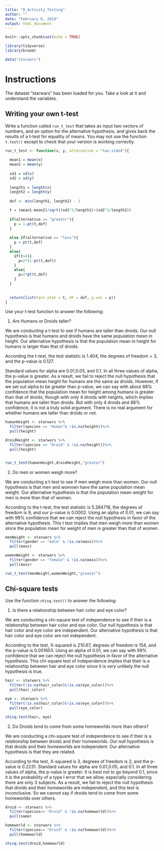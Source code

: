 ```yaml
---
title: "8_Activity_Testing"
author: ""
date: "February 6, 2019"
output: html_document
---
```


```r
knitr::opts_chunk$set(echo = TRUE)
```

```r
library(tidyverse)
library(broom)

data("starwars")
```

# Instructions

The dataset "starwars" has been loaded for you.  Take a look at it and understand the variables. 

## Writing your own t-test

Write a function called `run_t_test` that takes as input two vectors of numbers, and an option for the alternative hypothesis, and gives back the results of a t-test for equality of means.  You may not use the function `t.test()` except to check that your version is working correctly.

```r
run_t_test <- function(x, y, alternative = "two.sided"){
  
  mean1 = mean(x)
  mean2 = mean(y)
  
  sd1 = sd(x)
  sd2 = sd(y)
  
  length1 = length(x)
  length2 = length(y)
  
  dof <- min(length1, length2) - 1

  t = (mean1-mean2)/sqrt((sd1^2/length1)+(sd2^2/length2))
  
  if(alternative == "greater"){
    p = 1-pt(t,dof)
  }
  
  else if(alternative == "less"){
    p = pt(t,dof) 
  }
  else{
    if(t>0){
      p=2*(1-pt(t,dof))
    }
    else{
      p=2*pt(t,dof)
    }
  }
  
  
  return(list(test.stat = t, df = dof, p.val = p))
}

```

Use your t-test function to answer the following:

1. Are Humans or Droids taller?

We are conducting a t-test to see if humans are taller than droids. Our null hypothesis is that humans and droids have the same population mean in height. Our alternative hypothesis is that the population mean in height for humans is larger than that of droids.


According the t-test, the test statistic is 1.404, the degrees of freedom = 3, and the p-value is 0.127.

Standard values for alpha are 0.01,0.05, and 0.1. In all three values of alpha, the p-value is greater. As a result, we fail to reject the null hypothesis that
the population mean height for humans are the same as droids. However, if we set out alpha to be greater than p-value, we can say with about 88% confidence that the population mean for height among humans is greater than that of droids, though with only 4 droids with heights, which implies that humans are taller than droids. But with only 4 droids and 88% confidence, it is not a truly solid argument. There is no real argument for whether humans are taller than droids or not.

```r

humanHeight <- starwars %>%
  filter(species == "Human"& !is.na(height))%>%
  pull(height)

droidHeight <- starwars %>%
  filter(species == "Droid" & !is.na(height))%>%
  pull(height)


run_t_test(humanHeight,droidHeight,"greater")
```

2. Do men or women weigh more?

We are conducting a t-test to see if men weigh more than women. Our null hypothesis is that men and womoen have the same population mean weight. Our alternative hypothesis is that the population mean weight for men is more than that of women.

According to the t-test, the test statistic is 5.384718, the degrees of freedom is 9, and our p-value is 0.0002. Using an alpha of 0.01, we can say with 99% confidence that we can reject the null hypothesis in favor of the alternative hypothesis. This t test implies that men weigh more than women since the population mean for weight of men is greater than that of women.
```r

menWeight <- starwars %>%
  filter(gender == "male" & !is.na(mass))%>%
  pull(mass)

womenWeight <- starwars %>%
  filter(gender == "female" & !is.na(mass))%>%
  pull(mass)

run_t_test(menWeight,womenWeight,"greater")
```


## Chi-square tests

Use the function `chisq.test()` to answer the following:

1. Is there a relationship between hair color and eye color?

We are conducting a chi-square test of independence to see if their is a relationship between hair color and eye color. Our null hypothesis is that hair color and eye color are independent. Our alternative hypothesis is that hair color and eye color are not independent.

According to the test, X-squared is 210.67, degrees of freedom is 154, and the p-value is 0.001653. Using an alpha of 0.01, we can say with 99% confidence that we can reject the null hypothesis in favor of the alternative hypothesis. This chi-square test of independence implies that their is a relationship between hair and eye color since it is very unlikely the null hypothesis is true.

```r

hair <- starwars %>%
  filter(!is.na(hair_color)&!is.na(eye_color))%>%
  pull(hair_color)

eye <- starwars %>%
  filter(!is.na(hair_color)&!is.na(eye_color))%>%
  pull(eye_color)

chisq.test(hair, eye)

```

2. Do Droids tend to come from some homeworlds more than others?

We are conducting a chi-square test of independence to see if their is a relationship between droids and their homeworlds. Our null hypothesis is that droids and their homeworlds are independent. Our alternative hypothesis is that they are related.

According to the test, X-squared is 3, degrees of freedom is 2, and the p-value is 0.2231. Standard values for alpha are 0.01,0.05, and 0.1. In all three values of alpha, the p-value is greater. It is best not to go beyond 0.1, since it is the probability of a type I error that we allow, especially considering there are only 3 subjects. As a result, we fail to reject the null hypothesis that droids and their homeworlds are independent, and this test is inconclusive. So we cannot say if droids tend to come from some homeworlds over others.
```r

droid <- starwars %>%
  filter(species== "Droid" & !is.na(homeworld))%>%
  pull(name)

homeworld <- starwars %>%
  filter(species== "Droid" & !is.na(homeworld))%>%
  pull(homeworld)

chisq.test(droid,homeworld)

```



